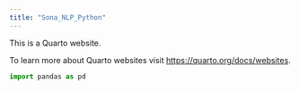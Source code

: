 ```yaml
---
title: "Sona_NLP_Python"
---
```


This is a Quarto website.

To learn more about Quarto websites visit <https://quarto.org/docs/websites>.


```python
import pandas as pd
```